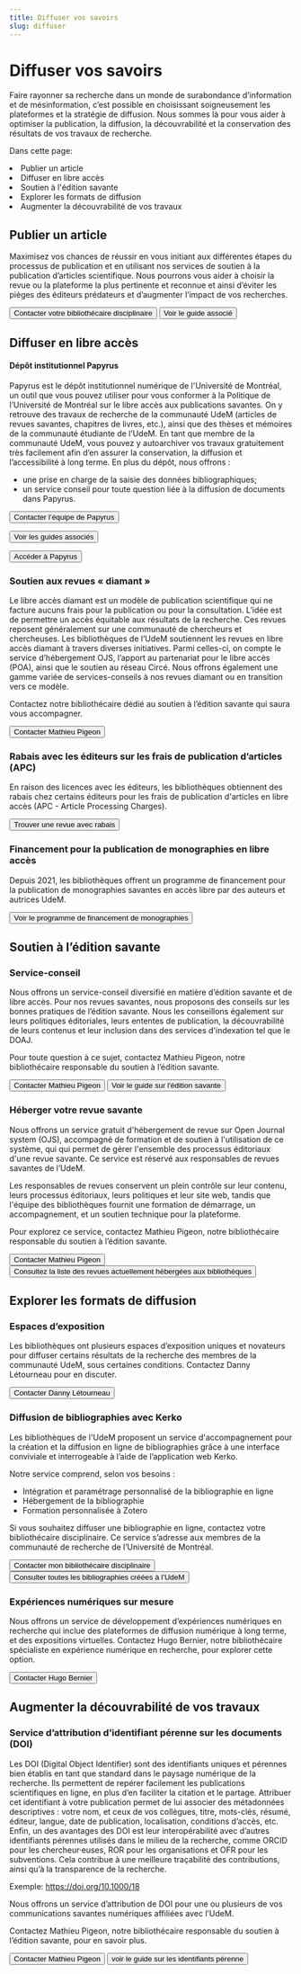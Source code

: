 ```yaml
---
title: Diffuser vos savoirs
slug: diffuser
---
```



# Diffuser vos savoirs
Faire rayonner sa recherche dans un monde de surabondance d’information et de mésinformation, c’est possible en choisissant soigneusement les plateformes et la stratégie de diffusion. Nous sommes là pour vous aider à optimiser la publication, la diffusion, la découvrabilité et la conservation des résultats de vos travaux de recherche.

Dans cette page:
 <Liste variant="fleche">
    <li>Publier un article</li>
    <li>Diffuser en libre accès</li>
    <li>Soutien à l'édition savante</li>
    <li>Explorer les formats de diffusion</li>
    <li>Augmenter la découvrabilité de vos travaux</li>
  </Liste>

## Publier un article
Maximisez vos chances de réussir en vous initiant aux différentes étapes du processus de publication et en utilisant nos services de soutien à la publication d’articles scientifique. Nous pourrons vous aider à choisir la revue ou la plateforme la plus pertinente et reconnue et ainsi d’éviter les pièges des éditeurs prédateurs et d’augmenter l’impact de vos recherches.

<Button primary href="../nous-joindre/notre-equipe.mdx">Contacter votre bibliothécaire disciplinaire</Button>
<Button secondary href="https://boite-outils.bib.umontreal.ca/c.php?g=729337&p=5232780">Voir le guide associé</Button>


## Diffuser en libre accès

#### Dépôt institutionnel Papyrus 
Papyrus est le dépôt institutionnel numérique de l'Université de Montréal, un outil que vous pouvez utiliser pour vous conformer à la Politique de l’Université de Montréal sur le libre accès aux publications savantes. On y retrouve des travaux de recherche de la communauté UdeM (articles de revues savantes, chapitres de livres, etc.), ainsi que des thèses et mémoires de la communauté étudiante de l’UdeM. En tant que membre de la communauté UdeM, vous pouvez y autoarchiver vos travaux gratuitement très facilement afin d’en assurer la conservation, la diffusion et l’accessibilité à long terme. En plus du dépôt, nous offrons : 
- une prise en charge de la saisie des données bibliographiques;
- un service conseil pour toute question liée à la diffusion de documents dans Papyrus.

<Button primary href="mailto:depot@bib.umontreal.ca">Contacter l’équipe de Papyrus</Button>

<Button secondary href="https://boite-outils.bib.umontreal.ca/recherche">Voir les guides associés</Button>

<Button secondary href="https://umontreal.scholaris.ca/home">Accéder à Papyrus</Button>

### Soutien aux revues « diamant »
Le libre accès diamant est un modèle de publication scientifique qui ne facture aucuns frais pour la publication ou pour la consultation.   L’idée est de permettre un accès équitable aux résultats de la recherche.  Ces revues reposent généralement sur une communauté de chercheurs et chercheuses. 
Les bibliothèques de l’UdeM soutiennent les revues en libre accès diamant à travers diverses initiatives. Parmi celles-ci, on compte le service d’hébergement OJS, l’apport au partenariat pour le libre accès (POA), ainsi que le soutien au réseau Circé. Nous offrons également une gamme variée de services-conseils à nos revues diamant ou en transition vers ce modèle. 

Contactez notre bibliothécaire dédié au soutien à l’édition savante qui saura vous accompagner. 

<Button primary href="mailto:mathieu.pigeon@umontreal.ca">Contacter Mathieu Pigeon</Button>

### Rabais avec les éditeurs sur les frais de publication d’articles (APC)
En raison des licences avec les éditeurs, les bibliothèques obtiennent des rabais chez certains éditeurs pour les frais de publication d'articles en libre accès (APC - Article Processing Charges).

<Button primary href="https://search.scifree.se/umontreal">Trouver une revue avec rabais</Button>

### Financement pour la publication de monographies en libre accès
Depuis 2021, les bibliothèques offrent un programme de financement pour la publication de monographies savantes en accès libre par des auteurs et autrices UdeM.
  
<Button primary href="financement-monographie">Voir le programme de financement de monographies</Button>

## Soutien à l’édition savante
### Service-conseil
Nous offrons un service-conseil diversifié en matière d’édition savante et de libre accès. Pour nos revues savantes, nous proposons des conseils sur les bonnes pratiques de l’édition savante. Nous les conseillons également sur leurs politiques éditoriales, leurs ententes de publication, la découvrabilité de leurs contenus et leur inclusion dans des services d'indexation tel que le DOAJ.

Pour toute question à ce sujet, contactez Mathieu Pigeon, notre bibliothécaire responsable du soutien à l’édition savante.

<Button primary href="mailto:mathieu.pigeon@umontreal.ca">Contacter Mathieu Pigeon</Button>
<Button secondary href="https://boite-outils.bib.umontreal.ca/gerer-diffuser/libre-acces/services-libres-acces/soutien-revues-savantes">Voir le guide sur l'édition savante</Button>

### Héberger votre revue savante
Nous offrons un service gratuit d'hébergement de revue sur Open Journal system (OJS), accompagné de formation et de soutien à l'utilisation de ce système, qui qui permet de gérer l'ensemble des processus éditoriaux d'une revue savante. Ce service est réservé aux responsables de revues savantes de l’UdeM.

Les responsables de revues conservent un plein contrôle sur leur contenu, leurs processus éditoriaux, leurs politiques et leur site web, tandis que l'équipe des bibliothèques fournit une formation de démarrage, un accompagnement, et un soutien technique pour la plateforme.

Pour explorez ce service, contactez Mathieu Pigeon, notre bibliothécaire responsable du soutien à l’édition savante.

<Button primary href="mailto:mathieu.pigeon@umontreal.ca">Contacter Mathieu Pigeon</Button>
<Button secondary href="#">Consultez la liste des revues actuellement hébergées aux bibliothèques</Button>


## Explorer les formats de diffusion
### Espaces d’exposition
Les bibliothèques ont plusieurs espaces d’exposition uniques et novateurs pour diffuser certains résultats de la recherche des membres de la communauté UdeM, sous certaines conditions. 
Contactez Danny Létourneau pour en discuter.

<Button primary href="mailto:danny.letourneau@umontreal.ca">Contacter Danny Létourneau</Button>

### Diffusion de bibliographies avec Kerko
Les bibliothèques de l'UdeM proposent un service d'accompagnement pour la création et la diffusion en ligne de bibliographies grâce à une interface conviviale et interrogeable à l’aide de l’application web Kerko. 

Notre service comprend, selon vos besoins : 
- Intégration et paramétrage personnalisé de la bibliographie en ligne
- Hébergement de la bibliographie
- Formation personnalisée à Zotero

Si vous souhaitez diffuser une bibliographie en ligne, contactez votre bibliothécaire disciplinaire. Ce service s’adresse aux membres de la communauté de recherche de l’Université de Montréal.

<Button primary href="../../nous-joindre/notre-equipe">Contacter mon bibliothécaire disciplinaire</Button>
<Button secondary href="kerko">Consulter toutes les bibliographies créées à l’UdeM</Button>

### Expériences numériques sur mesure
Nous offrons un service de développement d’expériences numériques en recherche qui inclue des plateformes de diffusion numérique à long terme, et des expositions virtuelles. 
Contactez Hugo Bernier, notre bibliothécaire spécialiste en expérience numérique en recherche, pour explorer cette option.

<Button primary href="mailto:hugo.bernier@umontreal.ca">Contacter Hugo Bernier</Button>

## Augmenter la découvrabilité de vos travaux
### Service d’attribution d’identifiant pérenne sur les documents (DOI)
Les DOI (Digital Object Identifier) sont des identifiants uniques et pérennes bien établis en tant que standard dans le paysage numérique de la recherche. Ils permettent de repérer facilement les publications scientifiques en ligne, en plus d’en faciliter la citation et le partage.
Attribuer cet identifiant à votre publication permet de lui associer des métadonnées descriptives : votre nom, et ceux de vos collègues, titre, mots-clés, résumé, éditeur, langue, date de publication, localisation, conditions d’accès, etc.
Enfin, un des avantages des DOI est leur interopérabilité avec d’autres identifiants pérennes utilisés dans le milieu de la recherche, comme ORCID pour les chercheur·euses, ROR pour les organisations et OFR pour les subventions. Cela contribue à une meilleure traçabilité des contributions, ainsi qu’à la transparence de la recherche.

Exemple: https://doi.org/10.1000/18

Nous offrons un service d’attribution de DOI pour une ou plusieurs de vos communications savantes numériques affiliées avec l’UdeM.

Contactez Mathieu Pigeon, notre bibliothécaire responsable du soutien à l’édition savante, pour en savoir plus.

<Button primary href="mailto:mathieu.pigeon@umontreal.ca">Contacter Mathieu Pigeon</Button>
<Button secondary href="https://boite-outils.bib.umontreal.ca/c.php?g=730144&p=5335495">voir le guide sur les identifiants pérenne</Button>
